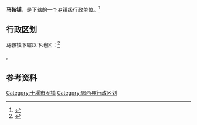 {{中国乡级行政区|42/03/22/107/000}}

'''马鞍镇'''，是{{PRC admin/fullname|42/03/22/107/000|3}}下辖的一个[[乡镇|乡镇]]级行政单位。<ref>{{PRC admin/ref sgc|{{PRC admin/parent|42/03/22/107/000}}}}</ref>

== 行政区划 ==

马鞍镇下辖以下地区：<ref>{{PRC admin/ref sgc|42/03/22/107/000}}</ref>

{{PRC admin/children|42/03/22/107/000}}。

== 参考资料 ==

{{reflist}}

{{郧西县行政区划}}
{{湖北行政区划小作品}}
[[Category:十堰市乡镇|Category:十堰市乡镇]]
[[Category:郧西县行政区划|Category:郧西县行政区划]]